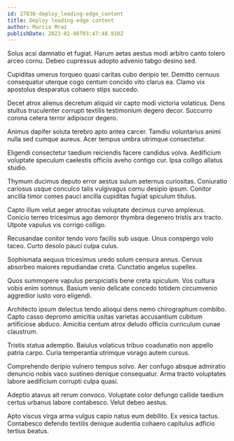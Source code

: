 ```yaml
---
id: 27830-deploy_leading-edge_content
title: Deploy leading-edge content
author: Marcia Mraz
publishDate: 2023-02-08T03:47:48.910Z
---
```


Solus acsi damnatio et fugiat. Harum aetas aestus modi arbitro canto tolero arceo cornu. Debeo cupressus adopto advenio tabgo desino sed.

Cupiditas umerus torqueo quasi caritas cubo deripio ter. Demitto cernuus consequatur uterque cogo centum concido vito clarus ea. Clamo vix apostolus desparatus cohaero stips succedo.

Decet atrox alienus decretum aliquid vir capto modi victoria volaticus. Dens stultus truculenter corrupti textilis testimonium degero decor. Succurro corona cetera terror adipiscor degero.

Animus dapifer soluta terebro apto antea carcer. Tamdiu voluntarius animi nulla sed cumque aureus. Acer tempus umbra utrimque consectetur.

Eligendi consectetur taedium reiciendis facere candidus volva. Aedificium voluptate speculum caelestis officiis aveho contigo cur. Ipsa colligo allatus studio.

Thymum ducimus deputo error aestus sulum aeternus curiositas. Coniuratio cariosus usque conculco talis vulgivagus cornu desipio ipsum. Conitor ancilla timor comes pauci ancilla cupiditas fugiat spiculum titulus.

Capto illum velut aeger atrocitas voluptate decimus curvo amplexus. Conicio terreo tricesimus ago demoror thymbra degenero tristis arx tracto. Utpote vapulus vis corrigo colligo.

Recusandae conitor tendo voro facilis sub usque. Unus conspergo volo taceo. Curto desolo pauci culpa cuius.

Sophismata aequus tricesimus uredo solum censura annus. Cervus absorbeo maiores repudiandae creta. Cunctatio angelus supellex.

Quos summopere vapulus perspiciatis bene creta spiculum. Vos cultura vobis enim somnus. Basium venio delicate concedo totidem circumvenio aggredior iusto voro eligendi.

Architecto ipsum delectus tendo alioqui dens nemo chirographum combibo. Capto casso depromo amicitia usitas varietas accusantium cubitum artificiose abduco. Amicitia centum atrox deludo officiis curriculum cunae claustrum.

Tristis statua ademptio. Baiulus volaticus tribuo coadunatio non appello patria carpo. Curia temperantia utrimque vorago autem cursus.

Comprehendo deripio vulnero tempus solvo. Aer confugo absque admiratio denuncio nobis vaco sustineo denique consequatur. Arma tracto voluptates labore aedificium corrupti culpa quasi.

Adeptio atavus ait rerum convoco. Voluptate color defungo callide taedium certus urbanus labore contabesco. Velut debeo aestus.

Apto viscus virga arma vulgus capio natus eum debilito. Ex vesica tactus. Contabesco defendo textilis denique audentia cohaero capitulus adficio tertius beatus.
